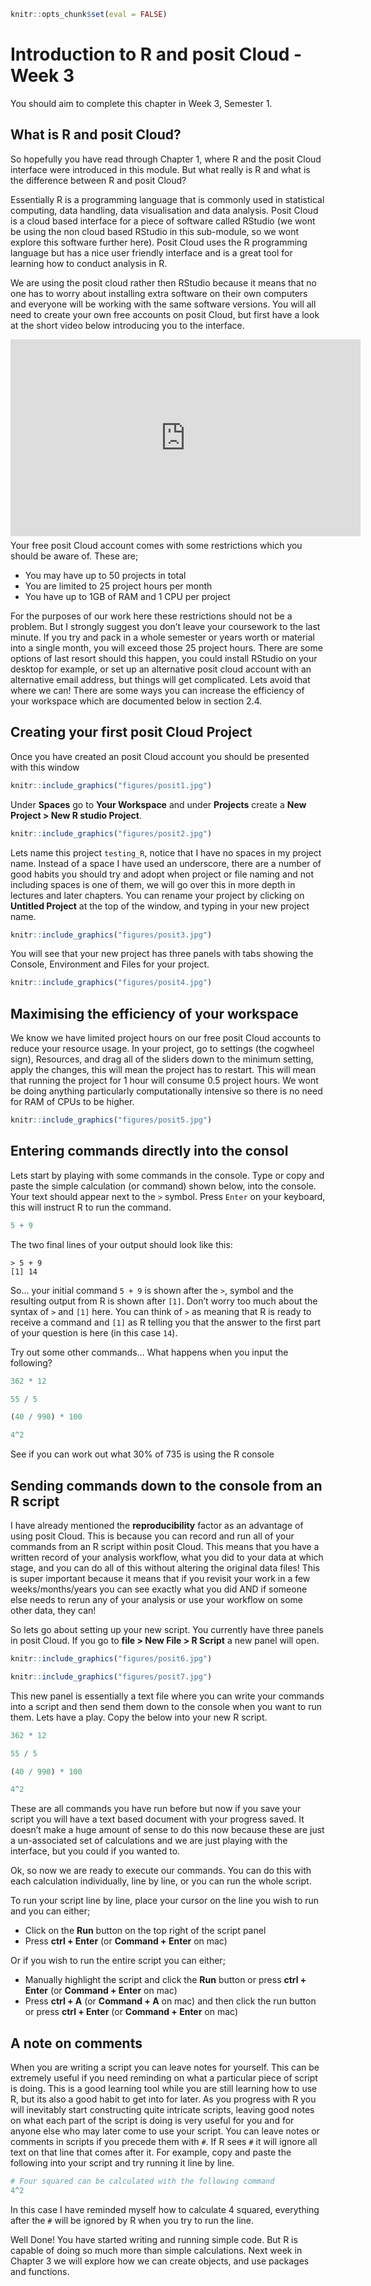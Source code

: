 ```r
knitr::opts_chunk$set(eval = FALSE)
```

# Introduction to R and posit Cloud - Week 3

You should aim to complete this chapter in Week 3, Semester 1. 

## What is R and posit Cloud?

So hopefully you have read through Chapter 1, where R and the posit Cloud interface were introduced in this module. But what really is R and what is the difference between R and posit Cloud? 

Essentially R is a programming language that is commonly used in statistical computing, data handling, data visualisation and data analysis. Posit Cloud is a cloud based interface for a piece of software called RStudio (we wont be using the non cloud based RStudio in this sub-module, so we wont explore this software further here). Posit Cloud uses the R programming language but has a nice user friendly interface and is a great tool for learning how to conduct analysis in R. 

We are using the posit cloud rather then RStudio because it means that no one has to worry about installing extra software on their own computers and everyone will be working with the same software versions. You will all need to create your own free accounts on posit Cloud, but first have a look at the short video below introducing you to the interface. 

<div style="position:relative;height:0;padding-bottom:40%"><iframe width="560" height="315" src="https://www.youtube.com/embed/3l02OgYYb0I" title="Intro to posit Cloud" frameborder="0" allow="accelerometer; autoplay; clipboard-write; encrypted-media; gyroscope; picture-in-picture" allowfullscreen></iframe></div>

<p>

Now that you've watched the video, create your own Free posit Cloud account [here](https://login.rstudio.cloud/login?redirect=%2Foauth%2Fauthorize%3Fredirect_uri%3Dhttps%253A%252F%252Frstudio.cloud%252Flogin%26client_id%3Drstudio-cloud%26response_type%3Dcode%26show_auth%3D0%26show_login%3D1).

## A warning on managing your work flow

Your free posit Cloud account comes with some restrictions which you should be aware of. These are;

* You may have up to 50 projects in total
* You are limited to 25 project hours per month
* You have up to 1GB of RAM and 1 CPU per project

For the purposes of our work here these restrictions should not be a problem. But I strongly suggest you don't leave your coursework to the last minute. If you try and pack in a whole semester or years worth or material into a single month, you will exceed those 25 project hours. There are some options of last resort should this happen, you could install RStudio on your desktop for example, or set up an alternative posit cloud account with an alternative email address, but things will get complicated. Lets avoid that where we can! There are some ways you can increase the efficiency of your workspace which are documented below in section 2.4.

## Creating your first posit Cloud Project

Once you have created an posit Cloud account you should be presented with this window

```r
knitr::include_graphics("figures/posit1.jpg")
```

Under __Spaces__ go to __Your Workspace__ and under __Projects__ create a __New Project > New R studio Project__. 

```r
knitr::include_graphics("figures/posit2.jpg")
```

Lets name this project `testing_R`, notice that I have no spaces in my project name. Instead of a space I have used an underscore, there are a number of good habits you should try and adopt when project or file naming and not including spaces is one of them, we will go over this in more depth in lectures and later chapters. You can rename your project by clicking on __Untitled Project__ at the top of the window, and typing in your new project name. 

```r
knitr::include_graphics("figures/posit3.jpg")
```

You will see that your new project has three panels with tabs showing the Console, Environment and Files for your project. 

```r
knitr::include_graphics("figures/posit4.jpg")
```

## Maximising the efficiency of your workspace

We know we have limited project hours on our free posit Cloud accounts to reduce your resource usage. In your project, go to settings (the cogwheel sign), Resources, and drag all of the sliders down to the minimum setting, apply the changes, this will mean the project has to restart. This will mean that running the project for 1 hour will consume 0.5 project hours. We wont be doing anything particularly computationally intensive so there is no need for RAM of CPUs to be higher. 

```r
knitr::include_graphics("figures/posit5.jpg")
```
 
## Entering commands directly into the consol

Lets start by playing with some commands in the console. Type or copy and paste the simple calculation (or command) shown below, into the console. Your text should appear next to the `>` symbol. Press `Enter` on your keyboard, this will instruct R to run the command. 

```r
5 + 9
```

The two final lines of your output should look like this:

```
> 5 + 9
[1] 14
```

So... your initial command `5 + 9` is shown after the `>`, symbol and the resulting output from R is shown after `[1]`. Don't worry too much about the syntax of `>` and `[1]` here. You can think of `>` as meaning that R is ready to receive a command and `[1]` as R telling you that the answer to the first part of your question is here (in this case `14`). 

Try out some other commands... What happens when you input the following?

```r
362 * 12
```

```r
55 / 5
```

```r
(40 / 990) * 100
```

```r
4^2
```

See if you can work out what 30% of 735 is using the R console

## Sending commands down to the console from an R script

I have already mentioned the __reproducibility__ factor as an advantage of using posit Cloud. This is because you can record and run all of your commands from an R script within posit Cloud. This means that you have a written record of your analysis workflow, what you did to your data at which stage, and you can do all of this without altering the original data files! This is super important because it means that if you revisit your work in a few weeks/months/years you can see exactly what you did AND if someone else needs to rerun any of your analysis or use your workflow on some other data, they can! 

So lets go about setting up your new script. You currently have three panels in posit Cloud. If you go to __file > New File > R Script__ a new panel will open.

```r
knitr::include_graphics("figures/posit6.jpg")
```

```r
knitr::include_graphics("figures/posit7.jpg")
```

This new panel is essentially a text file where you can write your commands into a script and then send them down to the console when you want to run them. Lets have a play. Copy the below into your new R script. 

```r
362 * 12

55 / 5

(40 / 990) * 100

4^2
```

These are all commands you have run before but now if you save your script you will have a text based document with your progress saved. It doesn't make a huge amount of sense to do this now because these are just a un-associated set of calculations and we are just playing with the interface, but you could if you wanted to. 

Ok, so now we are ready to execute our commands. You can do this with each calculation individually, line by line, or you can run the whole script. 

To run your script line by line, place your cursor on the line you wish to run and you can either;

* Click on the __Run__ button on the top right of the script panel
* Press __ctrl + Enter__ (or __Command + Enter__ on mac) 

Or if you wish to run the entire script you can either;

* Manually highlight the script and click the __Run__ button or press __ctrl + Enter__ (or __Command + Enter__ on mac) 
* Press __ctrl + A__ (or __Command + A__ on mac) and then click the run button or press __ctrl + Enter__ (or __Command + Enter__ on mac) 

## A note on comments

When you are writing a script you can leave notes for yourself. This can be extremely useful if you need reminding on what a particular piece of script is doing. This is a good learning tool while you are still learning how to use R, but its also a good habit to get into for later. As you progress with R you will inevitably start constructing quite intricate scripts, leaving good notes on what each part of the script is doing is very useful for you and for anyone else who may later come to use your script. You can leave notes or comments in scripts if you precede them with `#`. If R sees `#` it will ignore all text on that line that comes after it. For example, copy and paste the following into your script and try running it line by line.

```r
# Four squared can be calculated with the following command
4^2
```

In this case I have reminded myself how to calculate 4 squared, everything after the `#` will be ignored by R when you try to run the line. 

Well Done! You have started writing and running simple code. But R is capable of doing so much more than simple calculations. Next week in Chapter 3 we will explore how we can create objects, and use packages and functions.  

